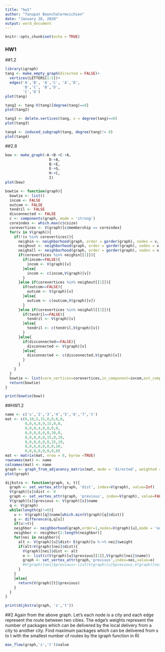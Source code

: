 ---
title: "hw1"
author: "Tanupat Boonchalermvichien"
date: "January 28, 2020"
output: word_document
---

```{r setup, include=FALSE}
knitr::opts_chunk$set(echo = TRUE)
```

### HW1


##1.2
```{r}
library(igraph)
tang <- make_empty_graph(directed = FALSE)+
  vertices(LETTERS[1:5])+
  edges('A','B', 'A','C', 'A','D',
        'B','C', 'B','D',
        'C','D')
plot(tang)

tang2 <- tang-V(tang)[degree(tang)==0]
plot(tang2)

tang3 <- delete.vertices(tang, v = degree(tang)==0)
plot(tang3)

tang4 <- induced_subgraph(tang, degree(tang)!= 0)
plot(tang4)
```

##2.8  

```{r}
bow <- make_graph(~A-+B-+C-+A,
                    D-+A,
                    B-+E,
                    E-+G,
                    H-+C,
                    I)
plot(bow)
```
```{r}
bowtie <- function(graph){
  bowtie <- list()
  incom <- FALSE
  outcom <- FALSE
  tendril <- FALSE
  disconnected <- FALSE
  c <- components(graph, mode = 'strong')
  coreindex <- which.max(c$csize)
  corevertices <- V(graph)[c$membership == coreindex]
  for(v in V(graph)){
    if(!(v %in% corevertices)){
      neighin <- neighborhood(graph, order = gorder(graph), nodes = v, mode = 'out')
      neighout <- neighborhood(graph, order = gorder(graph), nodes = v, mode = 'in')
      neighall <- neighborhood(graph, order = gorder(graph), nodes = v, mode = 'all')
      if(corevertices %in% neighin[[1]]){
        if(incom==FALSE){
          incom <- V(graph)[v]
        }else{
          incom <- c(incom,V(graph)[v])
        }
      }else if(corevertices %in% neighout[[1]]){
        if(outcom==FALSE){
          outcom <- V(graph)[v]
        }else{
          outcom <- c(outcom,V(graph)[v])
        }
      }else if(corevertices %in% neighall[[1]]){
        if(tendril==FALSE){
          tendril <- V(graph)[v]
        }else{
          tendril <- c(tendril,V(graph)[v])
        }
      }else{
        if(disconnected==FALSE){
          disconnected <- V(graph)[v]
        }else{
          disconnected <- c(disconnected,V(graph)[v])
        }
      }
    }
  }
  bowtie <- list(core_vertices=corevertices,in_component=incom,out_component=outcom,tendril=tendril,disconnected=disconnected)
  return(bowtie)
}

print(bowtie(bow))
```

##HW1.2
```{r}
name <- c('s','2','3','4','5','6','7','t')
mat <- c(0,10,5,15,0,0,0,0,
         0,0,4,0,9,15,0,0,
         0,0,0,4,0,8,0,0,
         0,0,0,0,0,0,30,0,
         0,0,0,0,0,15,0,10,
         0,0,0,0,0,0,15,10,
         0,0,6,0,0,0,0,10,
         0,0,0,0,0,0,0,0)
mat <- matrix(mat, nrow = 8, byrow =TRUE)
rownames(mat) <- name
colnames(mat) <- name
graph <- graph_from_adjacency_matrix(mat, mode = 'directed', weighted = TRUE)
plot(graph)
```
```{r}
dijkstra <- function(graph, s, t){
  graph <- set_vertex_attr(graph, 'dist', index=V(graph), value=Inf)
  V(graph)[s]$dist <- 0 
  graph <- set_vertex_attr(graph, 'previous', index=V(graph), value=FALSE)
  V(graph)[s]$previous <- V(graph)[s]$name
  q <- V(graph)
  while(length(q)!=0){
    u <- V(graph)[q]$name[which.min(V(graph)[q]$dist)]
    q <- difference(q,q[u])
    if(u!=t){
    neighbor <- neighborhood(graph,order=1,nodes=V(graph)[u],mode = 'out')[[1]]$name
    neighbor <- neighbor[2:length(neighbor)]
    for(nei in neighbor){
      alt <- V(graph)[u]$dist+ E(graph)[u %->% nei]$weight
      if(alt<V(graph)[nei]$dist){
        V(graph)[nei]$dist <- alt
        o <- list(c(V(graph)[u]$previous[[1]],V(graph)[nei]$name))
        graph <- set_vertex_attr(graph,'previous',index=nei,value=o)
        #V(graph)[nei]$previous<-list(V(graph)[u]$previous,V(graph)[nei]$name)
      }
    }
    }else{
      return(V(graph)[t]$previous)
    }
  }
}

print(dijkstra(graph, 's','t'))
```

##2 Again from the above graph. Let’s each node is a city and each edge represent the route between two cities. The edge’s weights represent the number of packages which can be delivered by the local delivery from a city to another city. Find maximum packages which can be delivered from s to t with the smallest number of routes by the igraph function in R)
```{r}
max_flow(graph,'s','t')$value

```
